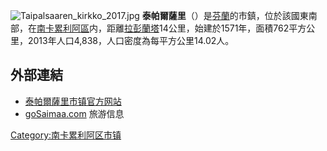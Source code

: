 {{coord|61|09|35|N|28|03|35|E|region:FI_type:city(4803)_scale:30000|display=title}}
[[File:Taipalsaaren_kirkko_2017.jpg|thumb]]
'''泰帕爾薩里'''（{{lang-fi|Taipalsaari}}）是[[芬蘭|芬蘭]]的市鎮，位於該國東南部，在[[南卡累利阿區|南卡累利阿區]]内，距離[[拉彭蘭塔|拉彭蘭塔]]14公里，始建於1571年，面積762平方公里，2013年人口4,838，人口密度為每平方公里14.02人。

==外部連結==
{{commonscat|Taipalsaari}}
*[http://www.taipalsaari.fi/ 泰帕爾薩里市镇官方网站] {{Wayback|url=http://www.taipalsaari.fi/ |date=20090521091730 }} {{fi}}
*[http://www.gosaimaa.com goSaimaa.com] {{Wayback|url=http://www.gosaimaa.com/ |date=20130725063127 }} 旅游信息

{{Finland-geo-stub}}
[[Category:南卡累利阿区市镇|Category:南卡累利阿区市镇]]